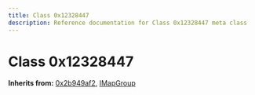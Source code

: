 ```yaml
---
title: Class 0x12328447
description: Reference documentation for Class 0x12328447 meta class
---
```



# Class 0x12328447

**Inherits from:** [0x2b949af2](/classes/0x2b949af2), [IMapGroup](/classes/imapgroup)

<ClassDetails file="/db/classes/0x12328447.0b7dc844da93.json" />
